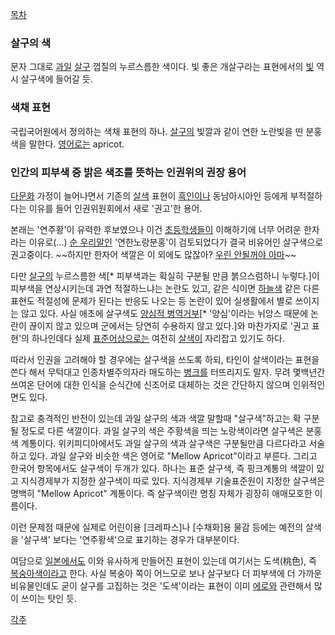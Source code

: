 [[목차]]


=== 살구의 색 ===
문자 그대로 [[과일]] [[살구]] 껍질의 누르스름한 색이다. 빛 좋은 개살구라는 표현에서의 [[빛]] 역시 살구색에 들어갈 듯.

=== 색채 표현 ===
국립국어원에서 정의하는 색채 표현의 하나. [[살구]]의 빛깔과 같이 연한 노란빛을 띤 분홍색을 말한다. [[영어]]로는 apricot.

=== 인간의 피부색 중 밝은 색조를 뜻하는 인권위의 권장 용어 ===
[[다문화]] 가정이 늘어나면서 기존의 [[살색]] 표현이 [[흑인]]이나 동남아시아인 등에게 부적절하다는 이유를 들어 인권위원회에서 새로 '권고'한 용어. 

본래는 '연주황'이 유력한 후보였으나 이건 [[초등학생]]들이 이해하기에 너무 어려운 한자라는 이유로(…) [[순 우리말]]인 '연한노랑분홍'이 검토되었다가 결국 비유어인 살구색으로 권고중이다. ~~하지만 한자어 색깔은 이 외에도 많잖아? [[우린 안될꺼야 아마]]~~

다만 [[살구]]의 누르스름한 색[* 피부색과는 확실히 구분될 만큼 붉으스럼하니 누렇다.]이 피부색을 연상시키는데 과연 적절하느냐는 논란도 있고, 같은 식이면 [[하늘색]] 같은 다른 표현도 적절성에 문제가 된다는 반응도 나오는 등 논란이 있어 실생활에서 별로 쓰이지는 않고 있다. 사실 애초에 살구색도 [[양심적 병역거부]][* '양심'이라는 뉘앙스 때문에 논란이 끊이지 않고 있으며 군에서는 당연히 수용하지 않고 있다.]와 마찬가지로 '권고 표현'의 하나인데다 실제 [[표준어]]상으로는 여전히 [[살색]]이 자리잡고 있기도 하다.

따라서 인권을 고려해야 할 경우에는 살구색을 쓰도록 하되, 타인이 살색이라는 표현을 쓴다 해서 무턱대고 인종차별주의자라 매도하는 [[병크]]를 터뜨리지도 말자. 무려 몇백년간 쓰여온 단어에 대한 인식을 순식간에 신조어로 대체하는 것은 간단하지 않으며 인위적인 면도 있다.

참고로 충격적인 반전이 있는데 과일 살구의 색과 색깔 말할때 "살구색"하고는 확 구분될 정도로 다른 색깔이다. 과일 살구의 색은 주황색을 띄는 노랑색이라면 살구색은 분홍색 계통이다. 위키피디아에서도 과일 살구의 색과 살구색은 구분될만큼 다르다라고 서술하고 있다. 과일 살구와 비슷한 색은 영어로 "Mellow Apricot"이라고 부른다. 그리고 한국어 항목에서도 살구색이 두개가 있다. 하나는 표준 살구색, 즉 핑크계통의 색깔이 있고 지식경제부가 지정한 살구색이 따로 있다. 지식경제부 기술표준원이 지정한 살구색은 명백히 "Mellow Apricot" 계통이다. 즉 살구색이란 명칭 자체가 굉장히 애매모호한 이름이다. 

이런 문제점 때문에 실제로 어린이용 [크레파스]나 [수채화]용 물감 등에는 예전의 살색을 '살구색' 보다는 '연주황색'으로 표기하는 경우가 대부분이다.

여담으로 [[일본]]에서도 이와 유사하게 만들어진 표현이 있는데 여기서는 도색(桃色), 즉 [[복숭아]]색이라고 한다. 사실 복숭아 쪽이 어느모로 보나 살구보다 더 피부색에 더 가까운 비유물인데도 굳이 살구를 고집하는 것은 '도색'이라는 표현이 이미 [[에로]]와 관련해서 많이 쓰이는 탓인 듯.


[[각주]]

